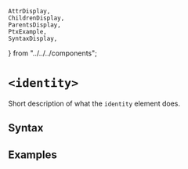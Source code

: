     AttrDisplay,
    ChildrenDisplay,
    ParentsDisplay,
    PtxExample,
    SyntaxDisplay,
} from "../../../components";

# `<identity>`

Short description of what the `identity` element does.

## Syntax

<SyntaxDisplay name="identity" />

## Examples

    
